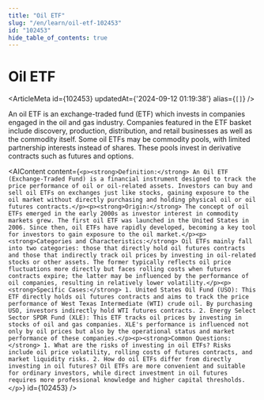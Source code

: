 ```yaml
---
title: "Oil ETF"
slug: "/en/learn/oil-etf-102453"
id: "102453"
hide_table_of_contents: true
---
```



# Oil ETF

<ArticleMeta id={102453} updatedAt={'2024-09-12 01:19:38'} alias={`[]`} />
<div className='border-solid border-b border-t-0 my-4 border-[var(--ifm-color-gray-300)]' />

An oil ETF is an exchange-traded fund (ETF) which invests in companies engaged in the oil and gas industry. Companies featured in the ETF basket include discovery, production, distribution, and retail businesses as well as the commodity itself. Some oil ETFs may be commodity pools, with limited partnership interests instead of shares. These pools invest in derivative contracts such as futures and options.

<AIContent content={`<p><strong>Definition:</strong> An Oil ETF (Exchange-Traded Fund) is a financial instrument designed to track the price performance of oil or oil-related assets. Investors can buy and sell oil ETFs on exchanges just like stocks, gaining exposure to the oil market without directly purchasing and holding physical oil or oil futures contracts.</p><p><strong>Origin:</strong> The concept of oil ETFs emerged in the early 2000s as investor interest in commodity markets grew. The first oil ETF was launched in the United States in 2006. Since then, oil ETFs have rapidly developed, becoming a key tool for investors to gain exposure to the oil market.</p><p><strong>Categories and Characteristics:</strong> Oil ETFs mainly fall into two categories: those that directly hold oil futures contracts and those that indirectly track oil prices by investing in oil-related stocks or other assets. The former typically reflects oil price fluctuations more directly but faces rolling costs when futures contracts expire; the latter may be influenced by the performance of oil companies, resulting in relatively lower volatility.</p><p><strong>Specific Cases:</strong> 1. United States Oil Fund (USO): This ETF directly holds oil futures contracts and aims to track the price performance of West Texas Intermediate (WTI) crude oil. By purchasing USO, investors indirectly hold WTI futures contracts. 2. Energy Select Sector SPDR Fund (XLE): This ETF tracks oil prices by investing in stocks of oil and gas companies. XLE's performance is influenced not only by oil prices but also by the operational status and market performance of these companies.</p><p><strong>Common Questions:</strong> 1. What are the risks of investing in oil ETFs? Risks include oil price volatility, rolling costs of futures contracts, and market liquidity risks. 2. How do oil ETFs differ from directly investing in oil futures? Oil ETFs are more convenient and suitable for ordinary investors, while direct investment in oil futures requires more professional knowledge and higher capital thresholds.</p>`} id={102453} />
